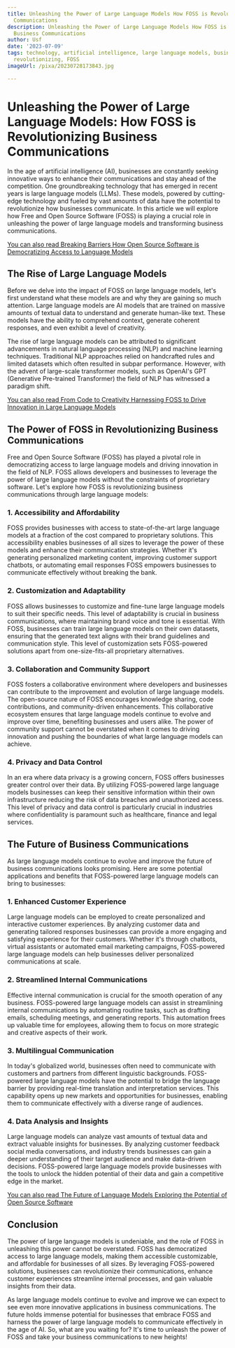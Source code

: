 ```yaml
---
title: Unleashing the Power of Large Language Models How FOSS is Revolutionizing Business
  Communications
description: Unleashing the Power of Large Language Models How FOSS is Revolutionizing
  Business Communications
author: Usf
date: '2023-07-09'
tags: technology, artificial intelligence, large language models, business communications,
  revolutionizing, FOSS
imageUrl: /pixa/20230728173843.jpg

---
```

#  Unleashing  the Power of Large Language Models: How FOSS is  Revolutionizing Business Communications

In the age of artificial intelligence (AI), businesses are constantly seeking innovative ways to enhance their communications and stay ahead of the competition. One groundbreaking technology that has emerged in recent years is large language models (LLMs). These models, powered by cutting-edge technology and fueled by vast amounts  of data have the potential to revolutionize how businesses communicate. In this  article we will explore how Free and Open Source Software  (FOSS) is playing a crucial role in unleashing the power of large language models  and transforming business communications.

[You can also read Breaking Barriers How Open Source Software is Democratizing Access to Language Models](Breaking%20Barriers%20How%20Open%20Source%20Software%20is%20Democratizing%20Access%20to%20Language%20Models)


## The Rise  of Large Language Models

Before we delve  into the impact of FOSS on large language models, let's first understand what these models are and why they  are gaining so much attention. Large language models  are AI models that are trained on massive amounts of textual data to understand and generate human-like text.  These models have the  ability to comprehend context, generate coherent  responses, and even exhibit a level of creativity.

The rise of large  language models can be attributed to significant advancements in  natural language processing (NLP)  and machine learning techniques. Traditional NLP approaches relied on handcrafted  rules  and limited datasets which  often resulted in subpar performance.  However, with  the advent of large-scale transformer models, such as OpenAI's GPT (Generative Pre-trained Transformer) the field  of NLP has witnessed a paradigm shift.

[You  can  also read From Code to Creativity Harnessing FOSS to Drive Innovation in Large Language Models](From%20Code%20to%20Creativity%20Harnessing%20FOSS%20to%20Drive%20Innovation%20in%20Large%20Language%20Models)


## The Power of FOSS in Revolutionizing Business Communications

Free  and Open Source Software (FOSS) has played a pivotal role in democratizing access to large language models and driving innovation in the field of NLP. FOSS allows developers and businesses to leverage the power of large language models without the constraints of proprietary software. Let's explore how FOSS is revolutionizing business communications  through large language models:

### 1. Accessibility and  Affordability

FOSS provides businesses with access to state-of-the-art  large language models at a fraction of  the cost compared to proprietary solutions. This accessibility enables businesses of all  sizes to leverage the power of these models and  enhance their communication strategies. Whether it's generating personalized  marketing content, improving customer support chatbots, or automating email responses FOSS empowers businesses  to communicate effectively without breaking the bank.

### 2. Customization and Adaptability

FOSS allows businesses to customize and fine-tune large language models to suit their specific needs. This level  of adaptability is crucial in business communications, where maintaining brand voice and tone  is essential.  With FOSS, businesses can train large language models on their own datasets, ensuring that the generated text aligns with their brand guidelines  and communication style. This level of customization sets  FOSS-powered solutions apart from one-size-fits-all proprietary alternatives.

### 3. Collaboration and Community Support

FOSS fosters a collaborative environment where developers and businesses can contribute  to the improvement and evolution  of large language  models. The open-source nature of  FOSS encourages knowledge sharing,  code contributions, and community-driven  enhancements.  This collaborative  ecosystem ensures that large language models continue  to evolve and improve  over time, benefiting businesses and users alike. The power of community support cannot be overstated when it  comes to driving innovation and pushing the boundaries of what large language models  can  achieve.

### 4. Privacy and Data Control

In an era where data privacy is a growing concern, FOSS offers businesses greater control over their data. By utilizing FOSS-powered large language models  businesses can keep their sensitive information within their own infrastructure reducing the risk  of data breaches and unauthorized access. This level of privacy and data control is particularly  crucial in industries where confidentiality is paramount such as healthcare, finance and legal services.

## The Future of Business  Communications

As large  language models continue  to evolve and improve the future of business communications looks promising. Here are some potential applications and benefits that FOSS-powered large language models can bring  to businesses:

### 1. Enhanced Customer Experience

Large language models can  be employed to create personalized and interactive customer experiences.  By analyzing customer data and generating tailored responses  businesses can  provide a  more engaging  and satisfying  experience for their customers. Whether it's through chatbots, virtual assistants or automated  email marketing campaigns, FOSS-powered large language models can help businesses  deliver personalized communications at scale.

### 2. Streamlined Internal Communications

Effective  internal communication is crucial  for the smooth operation of any business. FOSS-powered large language models can assist in streamlining internal communications by automating routine tasks, such as drafting  emails, scheduling  meetings, and generating reports. This automation frees up valuable time for employees, allowing  them to focus on more strategic and  creative  aspects of their work.

### 3. Multilingual Communication

In today's globalized world, businesses often need to communicate with customers and  partners from different linguistic  backgrounds. FOSS-powered large language models have the potential to bridge  the language barrier  by providing real-time translation and interpretation services. This capability opens  up new markets and opportunities for businesses,  enabling them to communicate effectively with a diverse range of audiences.

### 4. Data Analysis and Insights

Large language models can  analyze  vast amounts of textual data and  extract valuable insights for businesses. By analyzing customer feedback social media conversations, and industry  trends businesses can gain  a deeper understanding of their target audience and make data-driven decisions. FOSS-powered large language models provide businesses with the tools to unlock the hidden potential  of their data and gain a  competitive  edge in  the market.

[You can also read The Future of Language Models Exploring the Potential of Open Source Software](The%20Future%20of%20Language%20Models%20Exploring%20the%20Potential%20of%20Open%20Source%20Software)


## Conclusion

The power of  large language models is undeniable, and the  role of FOSS in unleashing this power cannot  be overstated. FOSS has democratized access to large language models, making them accessible customizable, and affordable for businesses of all sizes. By leveraging FOSS-powered solutions, businesses can revolutionize  their communications, enhance customer experiences streamline internal processes, and gain valuable insights from  their data.

As large  language  models continue to evolve and improve we can expect to see even more innovative applications in business communications. The future holds immense  potential for businesses that embrace FOSS and harness the power  of large language models to communicate  effectively in the  age of AI. So, what are you waiting for? It's time to unleash the  power of FOSS and  take your business communications to  new heights!